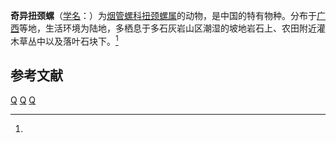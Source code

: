 {{Speciesbox
| taxon = Steatonenia mirifica
| binomial_authority = (Chen et Cao, 1980)<ref name='id11002'>{{cite web| url =http://www.bioinfo.cn/db05/BjdwSpecies.php?action=view&id=11002| title =奇异扭颈螺| work =《中国动物物种编目数据库》| publisher =中国科学院微生物研究所| author =中国科学院动物研究所| accessdate =2009-04-28| deadurl =yes| archiveurl =https://web.archive.org/web/20160305001504/http://www.bioinfo.cn/db05/BjdwSpecies.php?action=view&id=11002| archivedate =2016-03-05}}</ref>
}}

'''奇异扭颈螺'''（[[学名|学名]]：{{lang|la|''Steatonenia mirifica''}}）为[[烟管螺科|烟管螺科]][[扭颈螺属|扭颈螺属]]的动物，是中国的特有物种。分布于[[广西|广西]]等地，生活环境为陆地，多栖息于多石灰岩山区潮湿的坡地岩石上、农田附近灌木草丛中以及落叶石块下。<ref name='id11002'/>

== 参考文献 ==
{{reflist}}

{{软体动物小作品}}
{{taxonbar}}

[[Category:扭颈螺属|Q]]
[[Category:中国特有软体动物|Q]]
[[Category:_1980年描述的动物|Q]]